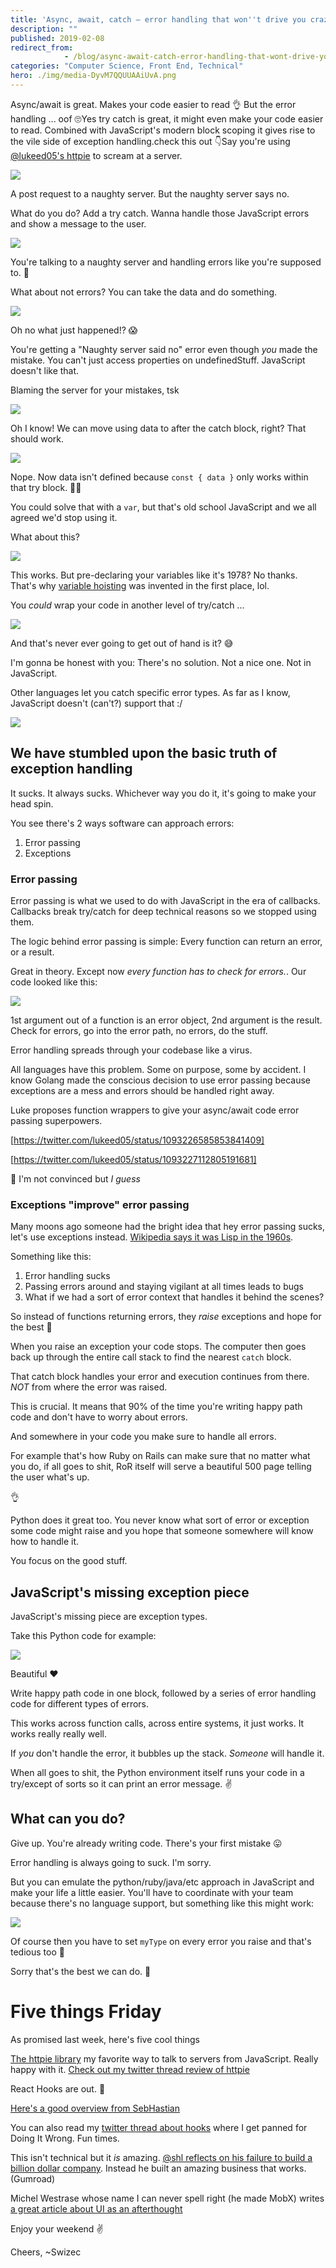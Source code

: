 ```yaml
---
title: 'Async, await, catch – error handling that won''t drive you crazy'
description: ""
published: 2019-02-08
redirect_from: 
            - /blog/async-await-catch-error-handling-that-wont-drive-you-crazy/swizec/8931
categories: "Computer Science, Front End, Technical"
hero: ./img/media-DyvM7QQUUAAiUvA.png
---
```

Async/await is great. Makes your code easier to read 👌 But the error handling ... oof 🙄Yes try catch is great, it might even make your code easier to read. Combined with JavaScript&#x27;s modern block scoping it gives rise to the vile side of exception handling.check this out 👇Say you&#x27;re using [@lukeed05&#x27;s httpie](https://github.com/lukeed/httpie) to scream at a server.



![](./img/media-DyvM7QQUUAAiUvA.png)



A post request to a naughty server. But the naughty server says no.



What do you do? Add a try catch. Wanna handle those JavaScript errors and show a message to the user.



![](./img/media-DyvNQaxUwAILdut.png)



You&#x27;re talking to a naughty server and handling errors like you&#x27;re supposed to. 👏



What about not errors? You can take the data and do something.



![](./img/media-DyvNXUrUUAELUz2.png)



Oh no what just happened!? 😱



You&#x27;re getting a &quot;Naughty server said no&quot; error even though _you_ made the mistake. You can&#x27;t just access properties on undefinedStuff. JavaScript doesn&#x27;t like that.



Blaming the server for your mistakes, tsk



![](./img/c552b61f64ea71b300d847d9d5e8fb19-tumblr_inline_orekae8QzG1sz9gyq_540.gif)



Oh I know! We can move using data to after the catch block, right? That should work.



![](./img/media-DyvN3fQU0AAfjCq.png)



Nope. Now data isn&#x27;t defined because `const { data }` only works within that try block. 🤦‍♂️



You could solve that with a `var`, but that&#x27;s old school JavaScript and we all agreed we&#x27;d stop using it.



What about this?



![](./img/media-DyvOHz8VYAEpl6r.png)



This works. But pre-declaring your variables like it&#x27;s 1978? No thanks. That&#x27;s why [variable hoisting](https://en.wikipedia.org/wiki/JavaScript_syntax#hoisting) was invented in the first place, lol.



You _could_ wrap your code in another level of try/catch ...



![](./img/vlYmz7Q.png)



And that&#x27;s never ever going to get out of hand is it? 😅



I&#x27;m gonna be honest with you: There&#x27;s no solution. Not a nice one. Not in JavaScript.



Other languages let you catch specific error types. As far as I know, JavaScript doesn&#x27;t (can&#x27;t?) support that :/



![](./img/media-9Y5BbDSkSTiY8-giphy.gif)



## We have stumbled upon the basic truth of exception handling



It sucks. It always sucks. Whichever way you do it, it&#x27;s going to make your head spin.



You see there&#x27;s 2 ways software can approach errors:



1. Error passing
2. Exceptions



### Error passing



Error passing is what we used to do with JavaScript in the era of callbacks. Callbacks break try/catch for deep technical reasons so we stopped using them.



The logic behind error passing is simple: Every function can return an error, or a result.



Great in theory. Except now _every function has to check for errors._. Our code looked like this:



![](./img/SO4GEYh.png)



1st argument out of a function is an error object, 2nd argument is the result. Check for errors, go into the error path, no errors, do the stuff.



Error handling spreads through your codebase like a virus.



All languages have this problem. Some on purpose, some by accident. I know Golang made the conscious decision to use error passing because exceptions are a mess and errors should be handled right away.



Luke proposes function wrappers to give your async/await code error passing superpowers.



\[https://twitter.com/lukeed05/status/1093226585853841409]



\[https://twitter.com/lukeed05/status/1093227112805191681]



🤨 I&#x27;m not convinced but _I guess_



### Exceptions &quot;improve&quot; error passing



Many moons ago someone had the bright idea that hey error passing sucks, let&#x27;s use exceptions instead. [Wikipedia says it was Lisp in the 1960s](https://en.wikipedia.org/wiki/Exception_handling#History).



Something like this:



1. Error handling sucks
2. Passing errors around and staying vigilant at all times leads to bugs
3. What if we had a sort of error context that handles it behind the scenes?



So instead of functions returning errors, they _raise_ exceptions and hope for the best 🤞



When you raise an exception your code stops. The computer then goes back up through the entire call stack to find the nearest `catch` block.



That catch block handles your error and execution continues from there. _NOT_ from where the error was raised.



This is crucial. It means that 90% of the time you&#x27;re writing happy path code and don&#x27;t have to worry about errors.



And somewhere in your code you make sure to handle all errors.



For example that&#x27;s how Ruby on Rails can make sure that no matter what you do, if all goes to shit, RoR itself will serve a beautiful 500 page telling the user what&#x27;s up.



👌



Python does it great too. You never know what sort of error or exception some code might raise and you hope that someone somewhere will know how to handle it.



You focus on the good stuff.



## JavaScript&#x27;s missing exception piece



JavaScript&#x27;s missing piece are exception types.



Take this Python code for example:



![](./img/gcHfor6.png)



Beautiful ❤️



Write happy path code in one block, followed by a series of error handling code for different types of errors.



This works across function calls, across entire systems, it just works. It works really really well.



If _you_ don&#x27;t handle the error, it bubbles up the stack. _Someone_ will handle it.



When all goes to shit, the Python environment itself runs your code in a try/except of sorts so it can print an error message. ✌️



## What can you do?



Give up. You&#x27;re already writing code. There&#x27;s your first mistake 😛



Error handling is always going to suck. I&#x27;m sorry.



But you can emulate the python/ruby/java/etc approach in JavaScript and make your life a little easier. You&#x27;ll have to coordinate with your team because there&#x27;s no language support, but something like this might work:



![](./img/2zhKRu7.png)



Of course then you have to set `myType` on every error you raise and that&#x27;s tedious too 🤔



Sorry that&#x27;s the best we can do. 🙈



# Five things Friday



As promised last week, here&#x27;s five cool things



[The httpie library](https://github.com/lukeed/httpie) my favorite way to talk to servers from JavaScript. Really happy with it. [Check out my twitter thread review of httpie](https://twitter.com/Swizec/status/1092820724836757504)



React Hooks are out. 🎣



[Here&#x27;s a good overview from SebHastian](https://sebhastian.com/react-hooks-introduction)



You can also read my [twitter thread about hooks](https://twitter.com/Swizec/status/1093562515122864129) where I get panned for Doing It Wrong. Fun times.



This isn&#x27;t technical but it _is_ amazing. [@shl reflects on his failure to build a billion dollar company](https://medium.com/@shl/reflecting-on-my-failure-to-build-a-billion-dollar-company-b0c31d7db0e7). Instead he built an amazing business that works. (Gumroad)



Michel Westrase whose name I can never spell right (he made MobX) writes [a great article about UI as an afterthought](https://michel.codes/blogs/ui-as-an-afterthought)



Enjoy your weekend ✌️



Cheers, ~Swizec